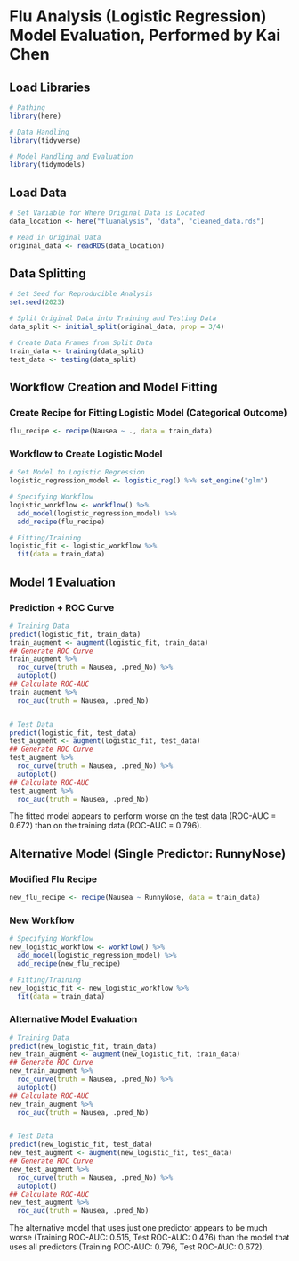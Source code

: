 # Flu Analysis (Logistic Regression) Model Evaluation, Performed by Kai Chen
## Load Libraries
```r
# Pathing
library(here)

# Data Handling
library(tidyverse)

# Model Handling and Evaluation
library(tidymodels)
```

## Load Data
```r
# Set Variable for Where Original Data is Located
data_location <- here("fluanalysis", "data", "cleaned_data.rds")

# Read in Original Data
original_data <- readRDS(data_location)
```

## Data Splitting
```r
# Set Seed for Reproducible Analysis
set.seed(2023)

# Split Original Data into Training and Testing Data
data_split <- initial_split(original_data, prop = 3/4)

# Create Data Frames from Split Data
train_data <- training(data_split)
test_data <- testing(data_split)
```

## Workflow Creation and Model Fitting
### Create Recipe for Fitting Logistic Model (Categorical Outcome)
```r
flu_recipe <- recipe(Nausea ~ ., data = train_data)
```

### Workflow to Create Logistic Model
```r
# Set Model to Logistic Regression
logistic_regression_model <- logistic_reg() %>% set_engine("glm")

# Specifying Workflow
logistic_workflow <- workflow() %>% 
  add_model(logistic_regression_model) %>%
  add_recipe(flu_recipe)

# Fitting/Training
logistic_fit <- logistic_workflow %>%
  fit(data = train_data)
```

## Model 1 Evaluation
### Prediction + ROC Curve
```r
# Training Data
predict(logistic_fit, train_data)
train_augment <- augment(logistic_fit, train_data)
## Generate ROC Curve
train_augment %>% 
  roc_curve(truth = Nausea, .pred_No) %>%
  autoplot()
## Calculate ROC-AUC
train_augment %>%
  roc_auc(truth = Nausea, .pred_No)


# Test Data
predict(logistic_fit, test_data)
test_augment <- augment(logistic_fit, test_data)
## Generate ROC Curve
test_augment %>%
  roc_curve(truth = Nausea, .pred_No) %>%
  autoplot()
## Calculate ROC-AUC
test_augment %>%
  roc_auc(truth = Nausea, .pred_No)
```

The fitted model appears to perform worse on the test data (ROC-AUC = 0.672) than on the training data (ROC-AUC = 0.796).

## Alternative Model (Single Predictor: RunnyNose)
### Modified Flu Recipe
```r
new_flu_recipe <- recipe(Nausea ~ RunnyNose, data = train_data)
```

### New Workflow
```r
# Specifying Workflow
new_logistic_workflow <- workflow() %>% 
  add_model(logistic_regression_model) %>%
  add_recipe(new_flu_recipe)

# Fitting/Training
new_logistic_fit <- new_logistic_workflow %>%
  fit(data = train_data)
```

### Alternative Model Evaluation
```r
# Training Data
predict(new_logistic_fit, train_data)
new_train_augment <- augment(new_logistic_fit, train_data)
## Generate ROC Curve
new_train_augment %>% 
  roc_curve(truth = Nausea, .pred_No) %>%
  autoplot()
## Calculate ROC-AUC
new_train_augment %>%
  roc_auc(truth = Nausea, .pred_No)


# Test Data
predict(new_logistic_fit, test_data)
new_test_augment <- augment(new_logistic_fit, test_data)
## Generate ROC Curve
new_test_augment %>%
  roc_curve(truth = Nausea, .pred_No) %>%
  autoplot()
## Calculate ROC-AUC
new_test_augment %>%
  roc_auc(truth = Nausea, .pred_No)
```

The alternative model that uses just one predictor appears to be much worse (Training ROC-AUC: 0.515, Test ROC-AUC: 0.476) than the model that uses all predictors (Training ROC-AUC: 0.796, Test ROC-AUC: 0.672).
